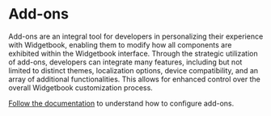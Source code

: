 # Add-ons

Add-ons are an integral tool for developers in personalizing their experience with Widgetbook, enabling them to modify how all components are exhibited within the Widgetbook interface.
Through the strategic utilization of add-ons, developers can integrate many features, including but not limited to distinct themes, localization options, device compatibility, and an array of additional functionalities. This allows for enhanced control over the overall Widgetbook customization process.

[Follow the documentation](/add-ons/overview) to understand how to configure add-ons.
